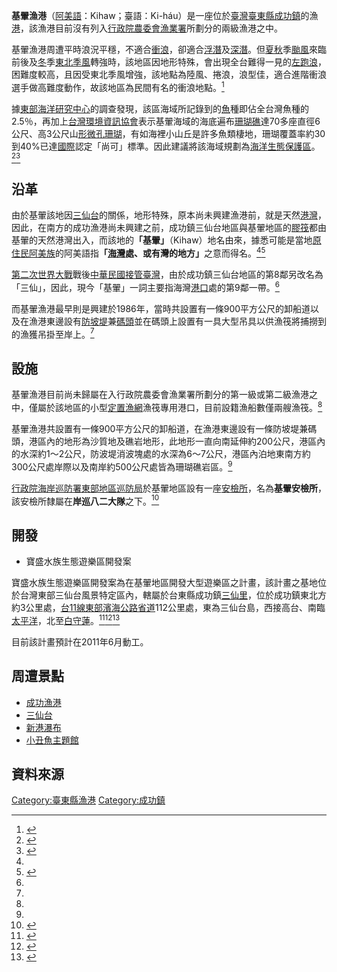 {{Infobox Port
| name = 基翬漁港
| image = Jihui Fish Port.jpg
| imagesize = 280px
| caption = 基翬漁港
| country = {{ROC-TW}}
| location = [[臺灣|臺灣]][[台東縣|台東縣]][[成功鎮|成功鎮]]
| coordinates = {{coord|23|07|02|N|121|23|49.2|E|display=title,inline|religion:TW}}
| opened = 
| operated = 
| owner =
| type = 小型定網漁船專用港
| sizewater =
| sizeland = 
| size =
| berths =
| wharfs = 
| piers =
| employees =
| leadershiptitle =
| leader =
| blankdetailstitle1 =
| blankdetails1 =
| blankdetailstitle2 =
| blankdetails2 =
| blankdetailstitle3 =
| blankdetails3 =
| arrivals =2
| cargotonnage =
| containervolume =
| cargovalue =
| passengertraffic =
| revenue =
| profit =
| blankstatstitle1 =
| blankstats1 =
| blankstatstitle2 =
| blankstats2 =
| blankstatstitle3 =
| blankstats3 =
| website = [http://tour.taitung.gov.tw/zh-tw/Travel/ScenicSpot/433/%E5%9F%BA%E7%BF%AC%E6%BC%81%E6%B8%AF 基翬漁港]
}}
'''基翬漁港'''（[[阿美語|阿美語]]：Kihaw；臺語：Ki-háu）是一座位於[[臺灣|臺灣]][[臺東縣|臺東縣]][[成功鎮|成功鎮]]的漁[[港|港]]，該漁港目前沒有列入[[行政院|行政院]][[農委會|農委會]][[漁業署|漁業署]]所劃分的兩級漁港之中。

基翬漁港周遭平時浪況平穩，不適合[[衝浪|衝浪]]，卻適合[[浮潛|浮潛]]及[[深潛|深潛]]。但[[夏|夏]][[秋|秋]]季[[颱風|颱風]]來臨前後及[[冬|冬]]季[[東北季風|東北季風]]轉強時，該地區因地形特殊，會出現全台難得一見的[[左跑浪|左跑浪]]，困難度較高，且因受東北季風增強，該地點為陸風、捲浪，浪型佳，適合進階衝浪選手做高難度動作，故該地區為民間有名的衝浪地點。<ref name="台東縣政府 台東觀光網 基翬漁港">{{cite web |url=http://tour.taitung.gov.tw/zh-tw/Travel/ScenicSpot/433/%E5%9F%BA%E7%BF%AC%E6%BC%81%E6%B8%AF |title=台東縣政府 台東觀光網 基翬漁港 |accessdate=2015-02-20 |archive-url=https://web.archive.org/web/20150220084417/http://tour.taitung.gov.tw/zh-tw/Travel/ScenicSpot/433/%E5%9F%BA%E7%BF%AC%E6%BC%81%E6%B8%AF |archive-date=2015-02-20 |dead-url=yes }}</ref>

據[[東部海洋研究中心|東部海洋研究中心]]的調查發現，該區海域所記錄到的[[魚|魚]]種即佔全台灣魚種的2.5％，再加上[[台灣環境資訊協會|台灣環境資訊協會]]表示基翬海域的海底遍布[[珊瑚礁|珊瑚礁]]達70多座直徑6公尺、高3公尺山[[形微孔珊瑚|形微孔珊瑚]]，有如海裡小山丘是許多魚類棲地，珊瑚覆蓋率約30到40%已達[[國際|國際]]認定「尚可」標準。因此建議將該海域規劃為[[海洋|海洋]][[生態|生態]][[保護區|保護區]]。<ref>{{cite web |url=http://e-info.org.tw/node/102238 |work=環境資訊中心 |title=東岸淨海 珊瑚礁體檢 志工嘆：有如身處「味增湯」 |date=2014-09-22 |author=湯谷明、黃苑蓉 |accessdate=2015-02-20 |archive-date=2015-02-20 |archive-url=https://web.archive.org/web/20150220092318/http://e-info.org.tw/node/102238 |dead-url=no }}</ref><ref>{{cite web |url=http://www.chinatimes.com/newspapers/20130828000828-260107 |work=中時電子報 |title=志工護珊瑚 基翬港清垃圾 |author=莊哲權、王志宏 |date=2013-08-28 |accessdate=2015-02-20 |archive-date=2015-02-20 |archive-url=https://web.archive.org/web/20150220082146/http://www.chinatimes.com/newspapers/20130828000828-260107 |dead-url=no }}</ref>

== 沿革 ==
由於基翬該地因[[三仙台|三仙台]]的關係，地形特殊，原本尚未興建漁港前，就是天然[[港灣|港灣]]，因此，在南方的成功漁港尚未興建之前，成功鎮三仙台地區與基翬地區的[[膠筏|膠筏]]都由基翬的天然港灣出入，而該地的'''「基翬」'''（Kihaw）地名由來，據悉可能是當地[[原住民|原住民]][[阿美族|阿美族]]的阿美語指'''「[[海灣|海灣]]處、或有灣的地方」'''之意而得名。<ref name="台東縣政府 台東觀光網 基翬漁港"/><ref>{{cite web |url=http://www.changkang.gov.tw/content_edit.php?menu=2574&typeid=2574 |title=成功鎮公所 觀光旅遊網 基翬 |accessdate= |archive-date=2018-12-27 |archive-url=https://web.archive.org/web/20181227084710/http://www.changkang.gov.tw/content_edit.php?menu=2574&typeid=2574 |dead-url=no }}</ref>

[[第二次世界大戰|第二次世界大戰]]戰後[[臺灣戰後時期|中華民國接管臺灣]]，由於成功鎮三仙台地區的第8鄰另改名為「三仙」，因此，現今「基翬」一詞主要指海灣[[港口|港口]]處的第9鄰一帶。<ref name="台東縣政府 台東觀光網 基翬漁港"/>

而基翬漁港最早則是興建於1986年，當時共設置有一條900平方公尺的卸船道以及在漁港東邊設有[[防坡堤|防坡堤]]兼[[碼頭|碼頭]]並在碼頭上設置有一具大型吊具以供漁筏將捕撈到的漁獲吊掛至岸上。<ref name="台東縣政府 台東觀光網 基翬漁港"/>

== 設施 ==
基翬漁港目前尚未歸屬在入行政院農委會漁業署所劃分的第一級或第二級漁港之中，僅屬於該地區的小型[[定置漁網|定置漁網]]漁筏專用港口，目前設籍漁船數僅兩艘漁筏。<ref name="台東縣政府 台東觀光網 基翬漁港"/>

基翬漁港共設置有一條900平方公尺的卸船道，在漁港東邊設有一條防坡堤兼碼頭，港區內的地形為沙質地及礁岩地形，此地形一直向南延伸約200公尺，港區內的水深約1～2公尺，防波堤消波塊處的水深為6～7公尺，港區內泊地東南方約300公尺處岸際以及南岸約500公尺處皆為珊瑚礁岩區。<ref name="台東縣政府 台東觀光網 基翬漁港"/>

[[行政院|行政院]][[海岸巡防署|海岸巡防署]][[東部地區巡防局|東部地區巡防局]]於基翬地區設有一座[[安檢所|安檢所]]，名為'''基翬安檢所'''，該安檢所隸屬在'''岸巡八二大隊'''之下。<ref>{{cite web |url=http://www.cga.gov.tw/GipOpen/wSite/ct?xItem=48118&ctNode=6219&mp=9995 |title=行政院海岸巡防署東部地區巡防局 基翬安檢所 |accessdate=2011-09-26 |archive-date=2015-02-20 |archive-url=https://web.archive.org/web/20150220083407/http://www.cga.gov.tw/GipOpen/wSite/ct?xItem=48118&ctNode=6219&mp=9995 |dead-url=no }}</ref>

== 開發 ==
* 寶盛水族生態遊樂區開發案
寶盛水族生態遊樂區開發案為在基翬地區開發大型遊樂區之計畫，該計畫之基地位於台灣東部三仙台風景特定區內，轄屬於台東縣成功鎮[[三仙里|三仙里]]，位於成功鎮東北方約3公里處，[[台11線|台11線]][[東部濱海公路|東部濱海公路]][[省道|省道]]112公里處，東為三仙台島，西接高台、南臨[[太平洋|太平洋]]，北至[[白守蓮|白守蓮]]。<ref>{{cite web |url=http://www.peopo.org/news/77981 |work=PeoPo 公民新聞 |title=東海岸另一個大型開發案！基翬漁港速描 |date=2011-06-02 |accessdate=2015-02-20 |archive-date=2015-02-20 |archive-url=https://web.archive.org/web/20150220082533/http://www.peopo.org/news/77981 |dead-url=no }}</ref><ref>{{cite web |url=http://www.cet-taiwan.org/node/2052 |work=地球公民基金會 |title=緊鄰自然保護區，滿地富遊樂區開發惹爭議 |author=黃斐悅、吳如媚 |date=2014-12-02 |accessdate=2014-12-02 |archive-date=2015-01-15 |archive-url=https://web.archive.org/web/20150115213844/http://www.cet-taiwan.org/node/2052 |dead-url=no }}</ref><ref>{{cite web |url=http://e-info.org.tw/node/70482 |work=環境資訊中心 |title=基翬開發案再次召開座談會 財團無溝通誠意 |author=郭芳祺 |date=2011-09-26 |accessdate=2011-09-26 |archive-date=2011-10-03 |archive-url=https://web.archive.org/web/20111003034227/http://e-info.org.tw/node/70482 |dead-url=no }}</ref>

目前該計畫預計在2011年6月動工。

== 周遭景點 ==
* [[成功漁港|成功漁港]]
* [[三仙台|三仙台]]
* [[新港瀑布|新港瀑布]]
* [[小丑魚主題館|小丑魚主題館]]

== 資料來源 ==
{{Reflist}}

{{臺東縣漁港}}
{{台灣漁港}}


[[Category:臺東縣漁港|Category:臺東縣漁港]]
[[Category:成功鎮|Category:成功鎮]]